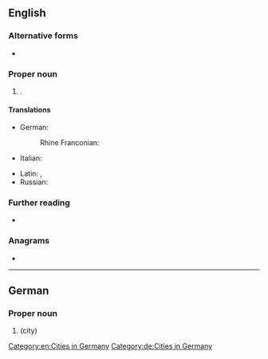 ==English==

===Alternative forms===
* {{l|en|Spires}}

===Proper noun===
{{en-proper noun}}

# {{place|en|city|s/Rhineland-Palatinate|c/Germany}}.

====Translations====
{{trans-top|a city in Germany}}
* German: {{t+|de|Speyer}}
*: Rhine Franconian: {{t|gmw-rfr|Schbaija}} {{qualifier|Palatine}}
* Italian: {{t|it|Spira}}
{{trans-mid}}
* Latin: {{t|la|Spira|f}}, {{t|la|Augusta Nemetum|f}}
* Russian: {{t+|ru|Шпайер|sc=Armn}}
{{trans-bottom}}

===Further reading===
* {{pedia}}

===Anagrams===
* {{anagrams|en|a=eeprsy|Peerys|pyrees}}

[[Category:en:Cities in Germany]]

----

==German==
{{wikipedia|lang=de}}

===Proper noun===
{{de-proper noun|n}}

# {{l|en|Speyer}} (city)

[[Category:de:Cities in Germany]]